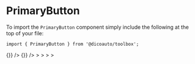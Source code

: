
<Meta
  title="Toolbox/Button/Primary"
  component={PrimaryButton}
/>

# PrimaryButton

To import the `PrimaryButton` component simply include the following at the top of your file:

```
import { PrimaryButton } from '@dicoauto/toolbox';
```

<Canvas>
  <Story name="Default">
    <PrimaryButton
      label="Action"
      onClick={() => {}}
    />
    <PrimaryButton
      outlined
      label="Action"
      onClick={() => {}}
    />
  </Story>
</Canvas>

<Canvas>
  <Story
    name="Hovered"
    parameters={{ pseudo: { hover: true } }}
  >
    <PrimaryButton label="Action" />
    <PrimaryButton
      outlined
      label="Action"
    />>
  </Story>
</Canvas>

<Canvas>
  <Story
    name="Active"
    parameters={{ pseudo: { active: true } }}
  >
    <PrimaryButton label="Action" />
    <PrimaryButton
      outlined
      label="Action"
    />>
  </Story>
</Canvas>

<Canvas>
  <Story
    name="Focus"
    parameters={{ pseudo: { focusVisible: true } }}
  >
    <PrimaryButton label="Action" />
    <PrimaryButton
      outlined
      label="Action"
    />>
  </Story>
</Canvas>

<Canvas>
  <Story name="Disabled">
    <PrimaryButton
      disabled
      label="Action"
    />
    <PrimaryButton
      disabled
      outlined
      label="Action"
    />
  </Story>
</Canvas>

<Canvas>
  <Story name="Long Title">
    <PrimaryButton
      label="lorem ipsum lorem ipsum lorem ipsum lorem ipsum lorem ipsum lorem ipsum
      lorem ipsum lorem ipsum"
    />
    <PrimaryButton
      outlined
      label="lorem ipsum lorem ipsum lorem ipsum lorem ipsum lorem ipsum lorem ipsum
      lorem ipsum lorem ipsum"
    />
  </Story>
</Canvas>

<Canvas>
  <Story
    name="Visited"
    parameters={{ pseudo: { visited: true } }}
  >
    <PrimaryButton label="Action" />
    <PrimaryButton
      outlined
      label="Action"
    />>
  </Story>
</Canvas>

